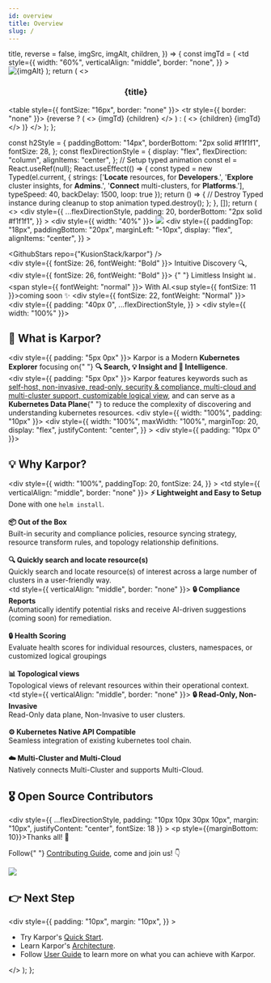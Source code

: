 ```yaml
---
id: overview
title: Overview
slug: /
---
```



  title,
  reverse = false,
  imgSrc,
  imgAlt,
  children,
}) => {
  const imgTd = (
    <td
      style={{
        width: "60%",
        verticalAlign: "middle",
        border: "none",
      }}
    >
      <img src={imgSrc} alt={imgAlt} />
    </td>
  );
  return (
    <>
      <h3 align="center">{title}</h3>
      <table style={{ fontSize: "16px", border: "none" }}>
        <tr style={{ border: "none" }}>
          {reverse ? (
            <>
              {imgTd}
              {children}
            </>
          ) : (
            <>
              {children}
              {imgTd}
            </>
          )}
        </tr>
      </table>
    </>
  );
};

  const h2Style = {
    paddingBottom: "14px",
    borderBottom: "2px solid #f1f1f1",
    fontSize: 28,
  };
  const flexDirectionStyle = {
    display: "flex",
    flexDirection: "column",
    alignItems: "center",
  };
  // Setup typed animation
  const el = React.useRef(null);
  React.useEffect(() => {
    const typed = new Typed(el.current, {
      strings: ['<b>Locate</b> resources, for <b>Developers</b>.',
      '<b>Explore</b> cluster insights, for <b>Admins</b>.',
      '<b>Connect</b> multi-clusters, for <b>Platforms</b>.'],
      typeSpeed: 40,
      backDelay: 1500,
      loop: true
    });
    return () => {
      // Destroy Typed instance during cleanup to stop animation
      typed.destroy();
    };
  }, []);
  return (
    <>
      <div
        style={{
          ...flexDirectionStyle,
          padding: 20,
          borderBottom: "2px solid #f1f1f1",
        }}
      >
        <div style={{ width: "40%" }}>
          <img src={logoImg} />
        </div>
        <div
          style={{
            paddingTop: "18px",
            paddingBottom: "20px",
            marginLeft: "-10px",
            display: "flex",
            alignItems: "center",
          }}
        >
          <div>
            <KarporButton
              url="https://karpor-demo.kusionstack.io"
              btnText="Demo"
            />
          </div>
          <div>
            <GithubStars repo={"KusionStack/karpor"} />
          </div>
        </div>
        <div style={{ fontSize: 26, fontWeight: "Bold" }}>
          Intuitive Discovery 🔍,
        </div>
        <div style={{ fontSize: 26, fontWeight: "Bold" }}>
          {" "}
          Limitless Insight 📊. <span style={{ fontWeight: "normal" }}>
            With AI.<sup style={{ fontSize: 11 }}>coming soon </sup>
          </span>✨
        </div>
        <div style={{ fontSize: 22, fontWeight: "Normal" }}>
          <span ref={el} />
        </div>
      </div>
      <div>
        <div
          style={{
            padding: "40px 0",
            ...flexDirectionStyle,
          }}
        >
          <div style={{ width: "100%" }}>
            <h2 style={h2Style}>📖 What is Karpor?</h2>
            <div style={{ padding: "5px 0px" }}>
              Karpor is a Modern <b>Kubernetes Explorer</b> focusing on{" "}
              <b>🔍 Search, 💡 Insight and 🤖 Intelligence</b>.
            </div>
            <div style={{ padding: "5px 0px" }}>
              Karpor features keywords such as <u>self-host, non-invasive, read-only,
              security & compliance, multi-cloud and multi-cluster support, customizable
              logical view</u>, and can serve as a <b>Kubernetes Data
              Plane</b>{" "}
              to reduce the complexity of discovering and understanding kubernetes
              resources.
            </div>
          </div>
          <div style={{ width: "100%", padding: "10px" }}>
            <div
              style={{
                width: "100%",
                maxWidth: "100%",
                marginTop: 20,
                display: "flex",
                justifyContent: "center",
              }}
            >
              <ReactPlayer
                width="100%"
                height="100%"
                playing
                loop
                controls
                url="/karpor/assets/overview/demo.mp4"
              />
            </div>
          </div>
        </div>
        <div style={{ padding: "10px 0" }}>
          <h2 style={h2Style}>💡 Why Karpor?</h2>
          <div
            style={{
              width: "100%",
              paddingTop: 20,
              fontSize: 24,
            }}
          >
            <FeatureBlock
              title="🤝 User Friendly"
              imgSrc={userFriendlyImg}
              imgAlt="User Friendly"
            >
              <td style={{ verticalAlign: "middle", border: "none" }}>
                <b>⚡️ Lightweight and Easy to Setup</b>
                <br />
                Done with one `helm install`.
                <br />
                <br />
                <b>📦 Out of the Box</b>
                <br />
                Built-in security and compliance policies, resource syncing strategy,
                resource transform rules, and topology relationship definitions.
                <br />
                <br />
                <b>🔍 Quickly search and locate resource(s)</b>
                <br />
                Quickly search and locate resource(s) of interest across a large
                number of clusters in a user-friendly way.
              </td>
            </FeatureBlock>
            <br />
            <FeatureBlock
              title="✨ Intelligent"
              imgSrc={intelligentImg}
              reverse={true}
              imgAlt="Intelligent"
            >
              <td style={{ verticalAlign: "middle", border: "none" }}>
                <b>🔒 Compliance Reports</b>
                <br />
                Automatically identify potential risks and receive AI-driven
                suggestions (coming soon) for remediation.
                <br />
                <br />
                <b>🔒 Health Scoring </b>
                <br />
                Evaluate health scores for individual resources, clusters, 
                namespaces, or customized logical groupings 
                <br />
                <br />
                <b>📊 Topological views</b>
                <br />
                Topological views of relevant resources within their
                operational context.
              </td>
            </FeatureBlock>
            <br />
            <FeatureBlock
              title="⚡️ Low Burden"
              imgSrc={lowBurdenImg}
              imgAlt="Low Burden"
            >
              <td style={{ verticalAlign: "middle", border: "none" }}>
                <b>🔒 Read-Only, Non-Invasive</b>
                <br />
                Read-Only data plane, Non-Invasive to user clusters.
                <br />
                <br />
                <b>⚙️ Kubernetes Native API Compatible</b>
                <br />
                Seamless integration of existing kubernetes tool chain.
                <br />
                <br />
                <b>☁️ Multi-Cluster and Multi-Cloud</b>
                <br />
                Natively connects Multi-Cluster and supports Multi-Cloud.
              </td>
            </FeatureBlock>
            <br />
          </div>
        </div>
      </div>
      <h2 style={h2Style}>🎖️ Open Source Contributors</h2>
      <div
        style={{
          ...flexDirectionStyle,
          padding: "10px 10px 30px 10px",
          margin: "10px",
          justifyContent: "center",
          fontSize: 18
        }}
      >
        <p style={{marginBottom: 10}}>Thanks all! 🍻</p>
        <p>
          Follow{" "}
          <a href="developer-guide/contribution-guide/">Contributing Guide</a>,
          come and join us! 👇
        </p>
        <img src="https://contrib.rocks/image?repo=KusionStack/kusion" />
      </div>
      <h2 style={h2Style}>👉 Next Step</h2>
      <div
        style={{
          padding: "10px",
          margin: "10px",
        }}
      >
        <ul>
          <li>Try Karpor's <a href="getting-started/quick-start">Quick Start</a>.</li>
          <li>Learn Karpor's <a href="concepts/architecture">Architecture</a>.</li>
          <li>Follow <a href="user-guide/multi-cluster-management">User Guide</a> to learn more on what you can achieve with Karpor.</li>
        </ul>
      </div>
    </>
  );
};

<Content />

<!--
## Karpor vs. Others

|                                | **Karpor** | **Kubevious** | **Clusterpedia** | **Kubeview** | **Kubernetes Dashboard** |
| ------------------------------ | ----------- | ------------- | ---------------- | ------------ | ------------------------ |
| Kubernetes-Native Support      | ✅           | ✅             | ✅                | ✅            | ✅                        |
| Resource Search                | ✅           | ✅             | ✅                | ✅            | ✅                        |
| Multi-Cluster Management       | ✅           | ✅             | ✅                | ❌            | ❌                        |
| Resource Sync                  | ✅           | ❌             | ✅                | ❌            | ❌                        |
| Cross-Cluster Search           | ✅           | ✅             | ✅                | ❌            | ❌                        |
| Web UI                         | ✅           | ✅             | ❌                | ✅            | ✅                        |
| Resource Relationship Topology | ✅           | ✅             | ❌                | ✅            | ❌                        |
| Security Compliance            | ✅           | ✅             | ❌                | ❌            | ❌                        |
| Logic View                     | ✅           | ❌             | ❌                | ❌            | ❌                        |

-->
